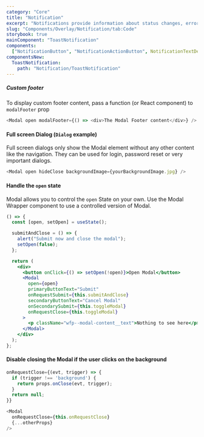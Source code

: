 ```yaml
---
category: "Core"
title: "Notification"
excerpt: "Notifications provide information about status changes, errors, or other important information that requires user attention."
slug: "Components/Overlay/Notification/tab:Code"
storybook: true
mainComponent: "ToastNotification"
components:
  ["NotificationButton", "NotificationActionButton", NotificationTextDetails]
componentsNew:
  ToastNotification:
    path: "Notification/ToastNotification"
---
```


##### Custom footer

To display custom footer content, pass a function (or React component) to `modalFooter` prop

```js
<Modal open modalFooter={() => <div>The Modal Footer content</div>} />
```

#### Full screen Dialog (`Dialog` example)

Full screen dialogs only show the Modal element without any other content like the navigation. They can be used for login, password reset or very important dialogs.

```js
<Modal open hideClose backgroundImage={yourBackgroundImage.jpg} />
```

#### Handle the `open` state

Modal allows you to control the `open` State on your own. Use the Modal Wrapper component to use a controlled version of Modal.

```jsx live
() => {
  const [open, setOpen] = useState();

  submitAndClose = () => {
    alert("Submit now and close the modal");
    setOpen(false);
  };

  return (
    <div>
      <button onClick={() => setOpen(!open)}>Open Modal</button>
      <Modal
        open={open}
        primaryButtonText="Submit"
        onRequestSubmit={this.submitAndClose}
        secondaryButtonText="Cancel Modal"
        onSecondarySubmit={this.toggleModal}
        onRequestClose={this.toggleModal}
      >
        <p className="wfp--modal-content__text">Nothing to see here</p>
      </Modal>
    </div>
  );
};
```

#### Disable closing the Modal if the user clicks on the background

```js
onRequestClose={(evt, trigger) => {
  if (trigger !== 'background') {
    return props.onClose(evt, trigger);
  }
  return null;
}}

<Modal
  onRequestClose={this.onRequestClose}
  {...otherProps}
/>
```

